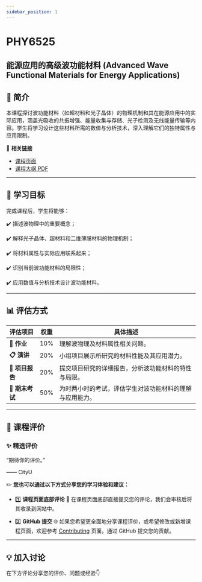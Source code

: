 ```yaml
---
sidebar_position: 1
---
```


# PHY6525
## 能源应用的高级波功能材料 (Advanced Wave Functional Materials for Energy Applications)

## **📘 简介**
本课程探讨波功能材料（如超材料和光子晶体）的物理机制和其在能源应用中的实际应用，涵盖光吸收的共振增强、能量收集与存储、光子检测及无线能量传输等内容。学生将学习设计这些材料所需的数值与分析技术，深入理解它们的独特属性与应用限制。

🔗 **相关链接**
- [课程页面](https://www.cityu.edu.hk/catalogue/pg/202526/course/PHY6525.htm)
- [课程大纲 PDF](https://www.cityu.edu.hk/catalogue/pg/202526/course/PHY6525.pdf)

---

## **🎯 学习目标**

完成课程后，学生将能够：

✔️ 描述波物理中的重要概念；

✔️ 解释光子晶体、超材料和二维薄膜材料的物理机制；

✔️ 将材料属性与实际应用联系起来；

✔️ 识别当前波功能材料的局限性；

✔️ 应用数值与分析技术设计波功能材料。

---

## **📊 评估方式**

| **评估项目**          | **权重** | **具体描述**                                                                                       |
|----------------------|---------|---------------------------------------------------------------------------------------------------|
| **📂 作业**           | 10%      | 理解波物理及材料属性相关问题。                                                                        |
| **📋 演讲**           | 20%      | 小组项目展示所研究的材料性能及其应用潜力。                                                             |
| **📂 项目报告**        | 20%      | 提交项目研究的详细报告，分析波功能材料的特性与局限。                                                     |
| **📝 期末考试**       | 50%      | 为时两小时的考试，评估学生对波功能材料的理解与应用能力。                                                   |

---

## **💬 课程评价**

### ✨ **精选评价**
<div className={commentStyles.commentBox}>
    <p className={commentStyles.commentText}>
        “期待你的评价。”
    </p>
    <p className={commentStyles.commentAuthor}>—— CityU</p>
</div>

✏️ **您也可以通过以下方式分享您的学习体验和建议：**

- 1️⃣ **课程页面底部评论**
💬 在课程页面底部直接提交您的评论，我们会审核后将其收录到网站中。

- 2️⃣ **GitHub 提交**
🌐 如果您希望更全面地分享课程评价，或希望修改或新增课程页面，欢迎参考 [Contributing](/contributing) 页面，通过 GitHub 提交您的贡献。

---

## **💡 加入讨论**

在下方评论分享您的评价、问题或经验👇
<Utterances />
